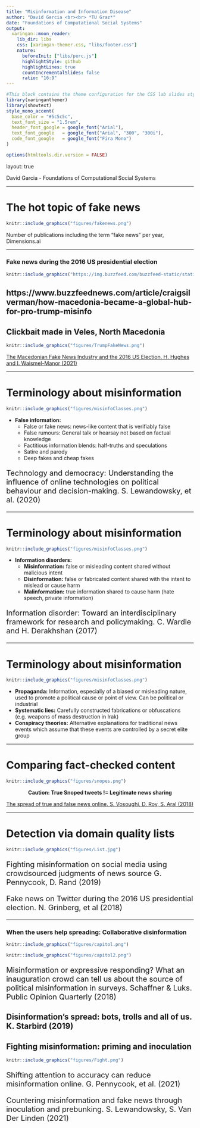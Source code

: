 ```yaml
---
title: "Misinformation and Information Disease"
author: "David Garcia <br><br> *TU Graz*"
date: "Foundations of Computational Social Systems"
output:
  xaringan::moon_reader:
    lib_dir: libs 
    css: [xaringan-themer.css, "libs/footer.css"]
    nature:
      beforeInit: ["libs/perc.js"]
      highlightStyle: github
      highlightLines: true
      countIncrementalSlides: false
      ratio: "16:9"
---
```



```r
#This block contains the theme configuration for the CSS lab slides style
library(xaringanthemer)
library(showtext)
style_mono_accent(
  base_color = "#5c5c5c",
  text_font_size = "1.5rem",
  header_font_google = google_font("Arial"),
  text_font_google   = google_font("Arial", "300", "300i"),
  code_font_google   = google_font("Fira Mono")
)
```

```r
options(htmltools.dir.version = FALSE)
```

layout: true

<div class="my-footer"><span>David Garcia - Foundations of Computational Social Systems</span></div> 

---

# The hot topic of fake news

```r
knitr::include_graphics("figures/fakenews.png")
```
Number of publications including the term "fake news" per year, Dimensions.ai

---

### Fake news during the 2016 US presidential election

```r
knitr::include_graphics("https://img.buzzfeed.com/buzzfeed-static/static/2016-11/2/15/asset/buzzfeed-prod-web06/sub-buzz-8001-1478115629-1.jpg?downsize=700%3A%2A&output-quality=auto&output-format=auto")
```

https://www.buzzfeednews.com/article/craigsilverman/how-macedonia-became-a-global-hub-for-pro-trump-misinfo
---

## Clickbait made in Veles, North Macedonia

```r
knitr::include_graphics("figures/TrumpFakeNews.png")
```


[The Macedonian Fake News Industry and the 2016 US Election. H. Hughes and I. Waismel-Manor (2021)](https://www.cambridge.org/core/journals/ps-political-science-and-politics/article/macedonian-fake-news-industry-and-the-2016-us-election/79F67A4F23148D230F120A3BD7E3384F)

---

# Terminology about misinformation

```r
knitr::include_graphics("figures/misinfoClasses.png")
```

- **False information:** 
  - False or fake news: news-like content that is verifiably false
  - False rumours: General talk or hearsay not based on factual knowledge
  - Factitious information blends: half-truths and speculations
  - Satire and parody
  - Deep fakes and cheap fakes
  
<div style="font-size:15pt">
Technology and democracy: Understanding the influence of online technologies on political behaviour and decision-making. S. Lewandowsky, et al. (2020)
</div>
 

---

# Terminology about misinformation

```r
knitr::include_graphics("figures/misinfoClasses.png")
```

- **Information disorders:** 
  - **Misinformation:** false or misleading content shared without malicious intent
  - **Disinformation:** false or fabricated content shared with the intent to mislead or cause harm
  - **Malinformation:** true information shared to cause harm (hate speech, private information)

<div style="font-size:15pt">
Information disorder: Toward an interdisciplinary framework for research and policymaking. C. Wardle and H. Derakhshan (2017)
</div>

---

# Terminology about misinformation

```r
knitr::include_graphics("figures/misinfoClasses.png")
```

- **Propaganda:** Information, especially of a biased or misleading nature, used to promote a political cause or point of view. Can be political or industrial
- **Systematic lies:** Carefully constructed fabrications or obfuscations (e.g. weapons of mass destruction in Irak)
- **Conspiracy theories:** Alternative explanations for traditional news events which assume that these events are controlled by a secret elite group


---

# Comparing fact-checked content

```r
knitr::include_graphics("figures/snopes.png")
```

<center>**Caution: True Snoped tweets != Legitimate news sharing**</center>
[The spread of true and false news online. S. Vosoughi, D. Roy, S. Aral (2018)](https://www.science.org/doi/10.1126/science.aap9559)

---

# Detection via domain quality lists

```r
knitr::include_graphics("figures/List.jpg")
```

<div style="font-size:15pt">
Fighting misinformation on social media using crowdsourced judgments of news source G. Pennycook, D. Rand (2019)

Fake news on Twitter during the 2016 US presidential election. N. Grinberg, et al (2018)
</div>

---

### When the users help spreading: Collaborative disinformation

```r
knitr::include_graphics("figures/capitol.png")
```
```r
knitr::include_graphics("figures/capitol2.png")
```


<div style="font-size:15pt">
Misinformation or expressive responding? What an inauguration crowd can tell us about the source of political misinformation in surveys. Schaffner & Luks. Public Opinion Quarterly (2018)
</div>

Disinformation's spread: bots, trolls and all of us. K. Starbird (2019)
---
 
## Fighting misinformation: priming and inoculation

```r
knitr::include_graphics("figures/Fight.png")
```

<div style="font-size:15pt">
Shifting attention to accuracy can reduce misinformation online. G. Pennycook, et al. (2021)
</div>
<div style="font-size:15pt">
Countering misinformation and fake news through inoculation and prebunking. S. Lewandowsky, S. Van Der Linden (2021)
</div>


